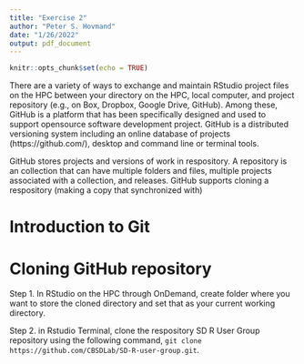 ```yaml
---
title: "Exercise 2"
author: "Peter S. Hovmand"
date: "1/26/2022"
output: pdf_document
---
```


```r
knitr::opts_chunk$set(echo = TRUE)
```

There are a variety of ways to exchange and maintain RStudio project files on the HPC between your directory on the HPC, local computer, and project repository (e.g., on Box, Dropbox, Google Drive, GitHub). Among these, GitHub is a platform that has been specifically designed and used to support opensource software development project. GitHub is a distributed versioning system including an online database of projects (https://github.com/), desktop and command line or terminal tools. 

GitHub stores projects and versions of work in respository. A repository is an collection that can have multiple folders and files, multiple projects associated with a collection, and releases. GitHub supports cloning a respository (making a copy that synchronized with)

# Introduction to Git



# Cloning GitHub repository

Step 1. In RStudio on the HPC through OnDemand, create folder where you want to store the cloned directory and set that as your current working directory. 

Step 2. in Rstudio Terminal, clone the respository SD R User Group repository using the following command, `git clone https://github.com/CBSDLab/SD-R-user-group.git`. 





